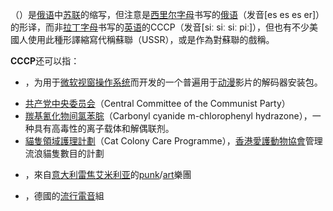 '''{{lang|ru|СССР}}'''（{{lang-ru|Союз Советских Социалистических Республик}}）是[[俄语|俄语]]中[[苏联|苏联]]的缩写，但注意是[[西里尔字母|西里尔字母]]书写的[[俄语|俄语]]{{lang|ru|[[wikt:СССР|СССР]]}}（发音[es es es er]）的形译，而非[[拉丁字母|拉丁字母]]书写的[[英语|英语]]的CCCP（发音[siː siː siː piː]），但也有不少美國人使用此種形譯縮寫代稱蘇聯（USSR），或是作為對蘇聯的戲稱。

'''CCCP'''还可以指：

*{{tsl|en|Combined Community Codec Pack}}，为用于[[微软视窗操作系统|微软视窗操作系统]]而开发的一个普遍用于[[动漫|动漫]]影片的解码器安装包。
*[[中央委员会|共产党中央委员会]]（Central Committee of the Communist Party）
*[[羰基氰化物间氯苯腙|羰基氰化物间氯苯腙]]（Carbonyl cyanide m-chlorophenyl hydrazone），一种具有高毒性的离子载体和解偶联剂。
*[[貓隻領域護理計劃|貓隻領域護理計劃]]（Cat Colony Care Programme），[[香港愛護動物協會|香港愛護動物協會]]管理流浪貓隻數目的計劃
*{{tsl|en|CCCP Fedeli alla linea}}，來自[[意大利|意大利]][[雷焦艾米利亚|雷焦艾米利亚]]的[[punk|punk]]/[[art|art]]樂團
*{{tsl|en|C.C.C.P. (band)|C.C.C.P.}}，德國的[[流行電音|流行電音]]組

{{disambig|Cat=四字拉丁字母缩写消歧义}}